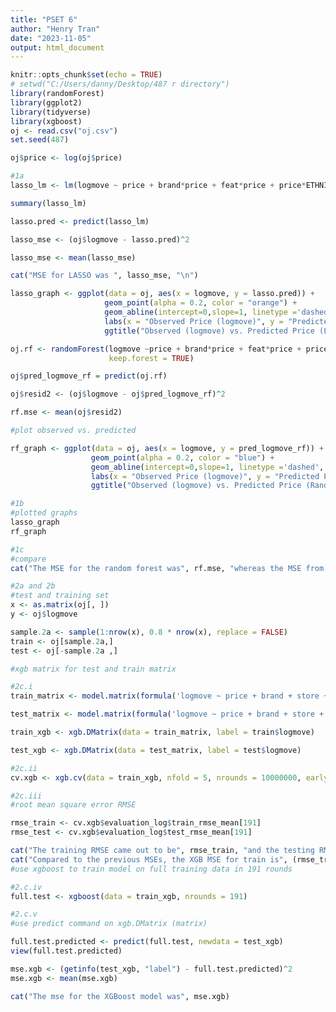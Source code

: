 ---
title: "PSET 6"
author: "Henry Tran"
date: "2023-11-05"
output: html_document
---

```{r setup, include=FALSE}
knitr::opts_chunk$set(echo = TRUE)
# setwd("C:/Users/danny/Desktop/487 r directory")
library(randomForest)
library(ggplot2)
library(tidyverse)
library(xgboost)
oj <- read.csv("oj.csv")
set.seed(487)
```

```{r Problem 1a-c}
oj$price <- log(oj$price)

#1a
lasso_lm <- lm(logmove ~ price + brand*price + feat*price + price*ETHNIC + INCOME*price + HHLARGE*price + price*HVAL150 + price*SSTRDIST + price*SSTRVOL, data = oj)

summary(lasso_lm)

lasso.pred <- predict(lasso_lm)

lasso_mse <- (oj$logmove - lasso.pred)^2

lasso_mse <- mean(lasso_mse)

cat("MSE for LASSO was ", lasso_mse, "\n")

lasso_graph <- ggplot(data = oj, aes(x = logmove, y = lasso.pred)) +
                     geom_point(alpha = 0.2, color = "orange") +
                     geom_abline(intercept=0,slope=1, linetype ='dashed', color='blue') +
                     labs(x = "Observed Price (logmove)", y = "Predicted Price (LASSO)") +
                     ggtitle("Observed (logmove) vs. Predicted Price (LASSO)")

oj.rf <- randomForest(logmove ~price + brand*price + feat*price + price*ETHNIC + INCOME*price + HHLARGE*price + price*HVAL150 + price*SSTRDIST + price*SSTRVOL, data = oj, ntree = 100, 
                      keep.forest = TRUE)

oj$pred_logmove_rf = predict(oj.rf)

oj$resid2 <- (oj$logmove - oj$pred_logmove_rf)^2

rf.mse <- mean(oj$resid2)

#plot observed vs. predicted

rf_graph <- ggplot(data = oj, aes(x = logmove, y = pred_logmove_rf)) +
                  geom_point(alpha = 0.2, color = "blue") +
                  geom_abline(intercept=0,slope=1, linetype ='dashed', color='red') +
                  labs(x = "Observed Price (logmove)", y = "Predicted Price (RF)") +
                  ggtitle("Observed (logmove) vs. Predicted Price (Random Forest)")

#1b
#plotted graphs
lasso_graph
rf_graph

#1c
#compare
cat("The MSE for the random forest was", rf.mse, "whereas the MSE from the previous homework was", lasso_mse)
```


```{r Problem 2a-b}

#2a and 2b
#test and training set
x <- as.matrix(oj[, ])
y <- oj$logmove

sample.2a <- sample(1:nrow(x), 0.8 * nrow(x), replace = FALSE)
train <- oj[sample.2a,]
test <- oj[-sample.2a ,]
```

```{r Problem 2c}

#xgb matrix for test and train matrix

#2c.i
train_matrix <- model.matrix(formula('logmove ~ price + brand + store + week + feat + AGE60 + EDUC + ETHNIC + INCOME + HHLARGE + WORKWOM + HVAL150 + SSTRDIST + SSTRVOL + CPDIST5 + CPWVOL5'), train)

test_matrix <- model.matrix(formula('logmove ~ price + brand + store + week + feat + AGE60 + EDUC + ETHNIC + INCOME + HHLARGE + WORKWOM + HVAL150 + SSTRDIST + SSTRVOL + CPDIST5 + CPWVOL5'), test)

train_xgb <- xgb.DMatrix(data = train_matrix, label = train$logmove)

test_xgb <- xgb.DMatrix(data = test_matrix, label = test$logmove)

#2c.ii
cv.xgb <- xgb.cv(data = train_xgb, nfold = 5, nrounds = 10000000, early_stopping_rounds = 10, print_every_n = 100)

#2c.iii
#root mean square error RMSE

rmse_train <- cv.xgb$evaluation_log$train_rmse_mean[191]
rmse_test <- cv.xgb$evaluation_log$test_rmse_mean[191]

cat("The training RMSE came out to be", rmse_train, "and the testing RMSE came out to be", rmse_test)
cat("Compared to the previous MSEs, the XGB MSE for train is", (rmse_train)^2, "and the XGB MSE for test is", (rmse_test)^2)
#use xgboost to train model on full training data in 191 rounds

#2.c.iv
full.test <- xgboost(data = train_xgb, nrounds = 191)

#2.c.v
#use predict command on xgb.DMatrix (matrix)

full.test.predicted <- predict(full.test, newdata = test_xgb)
view(full.test.predicted)

mse.xgb <- (getinfo(test_xgb, "label") - full.test.predicted)^2
mse.xgb <- mean(mse.xgb)

cat("The mse for the XGBoost model was", mse.xgb)
```

